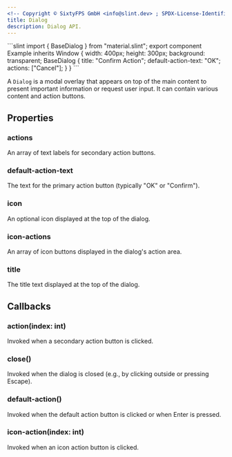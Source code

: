 ```yaml
---
<!-- Copyright © SixtyFPS GmbH <info@slint.dev> ; SPDX-License-Identifier: MIT -->
title: Dialog
description: Dialog API.
---
```



<CodeSnippetMD imagePath="" imageWidth="0" imageHeight="0" imageAlt="">
```slint
import { BaseDialog } from "material.slint";
export component Example inherits Window {
    width: 400px;
    height: 300px;
    background: transparent;
    BaseDialog {
        title: "Confirm Action";
        default-action-text: "OK";
        actions: ["Cancel"];
    }
}
```
</CodeSnippetMD>

A `Dialog` is a modal overlay that appears on top of the main content to present important information or request user input. It can contain various content and action buttons.

## Properties

### actions
<SlintProperty propName="actions" typeName="[string]">
An array of text labels for secondary action buttons.
</SlintProperty>

### default-action-text
<SlintProperty propName="default-action-text" typeName="string">
The text for the primary action button (typically "OK" or "Confirm").
</SlintProperty>

### icon
<SlintProperty propName="icon" typeName="image">
An optional icon displayed at the top of the dialog.
</SlintProperty>

### icon-actions
<SlintProperty propName="icon-actions" typeName="[image]">
An array of icon buttons displayed in the dialog's action area.
</SlintProperty>

### title
<SlintProperty propName="title" typeName="string">
The title text displayed at the top of the dialog.
</SlintProperty>

## Callbacks

### action(index: int)
Invoked when a secondary action button is clicked.

### close()
Invoked when the dialog is closed (e.g., by clicking outside or pressing Escape).

### default-action()
Invoked when the default action button is clicked or when Enter is pressed.

### icon-action(index: int)
Invoked when an icon action button is clicked.
